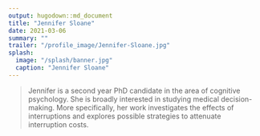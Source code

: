 ```yaml
---
output: hugodown::md_document
title: "Jennifer Sloane"
date: 2021-03-06
summary: ""
trailer: "/profile_image/Jennifer-Sloane.jpg"
splash:
  image: "/splash/banner.jpg"
  caption: "Jennifer Sloane"
---
```


> Jennifer is a second year PhD candidate in the area of cognitive psychology. She is broadly interested in studying medical decision-making. More specifically, her work investigates the effects of interruptions and explores possible strategies to attenuate interruption costs.

